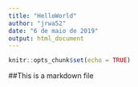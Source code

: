 ---
title: "HelloWorld"
author: "jrwa52"
date: "6 de maio de 2019"
output: html_document
---

```{r setup, include=FALSE}
knitr::opts_chunk$set(echo = TRUE)
```

##This is a markdown file